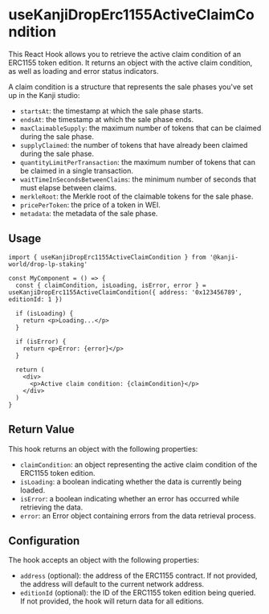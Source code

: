 # useKanjiDropErc1155ActiveClaimCondition

This React Hook allows you to retrieve the active claim condition of an ERC1155 token edition. It returns an object with the active claim condition, as well as loading and error status indicators.

A claim condition is a structure that represents the sale phases you've set up in the Kanji studio:
- `startsAt`: the timestamp at which the sale phase starts.
- `endsAt`: the timestamp at which the sale phase ends.
- `maxClaimableSupply`: the maximum number of tokens that can be claimed during the sale phase.
- `supplyClaimed`: the number of tokens that have already been claimed during the sale phase.
- `quantityLimitPerTransaction`: the maximum number of tokens that can be claimed in a single transaction.
- `waitTimeInSecondsBetweenClaims`: the minimum number of seconds that must elapse between claims.
- `merkleRoot`: the Merkle root of the claimable tokens for the sale phase.
- `pricePerToken`: the price of a token in WEI.
- `metadata`: the metadata of the sale phase.

## Usage

```tsx
import { useKanjiDropErc1155ActiveClaimCondition } from '@kanji-world/drop-lp-staking'

const MyComponent = () => {
  const { claimCondition, isLoading, isError, error } = useKanjiDropErc1155ActiveClaimCondition({ address: '0x123456789', editionId: 1 })

  if (isLoading) {
    return <p>Loading...</p>
  }

  if (isError) {
    return <p>Error: {error}</p>
  }

  return (
    <div>
      <p>Active claim condition: {claimCondition}</p>
    </div>
  )
}
```

## Return Value

This hook returns an object with the following properties:

- `claimCondition`: an object representing the active claim condition of the ERC1155 token edition.
- `isLoading`: a boolean indicating whether the data is currently being loaded.
- `isError`: a boolean indicating whether an error has occurred while retrieving the data.
- `error`: an Error object containing errors from the data retrieval process.

## Configuration

The hook accepts an object with the following properties:

- `address` (optional): the address of the ERC1155 contract. If not provided, the address will default to the current network address.
- `editionId` (optional): the ID of the ERC1155 token edition being queried. If not provided, the hook will return data for all editions.

